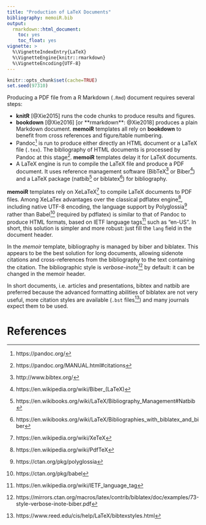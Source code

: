 ```yaml
---
title: "Production of LaTeX Documents"
bibliography: memoiR.bib
output: 
  rmarkdown::html_document:
    toc: yes
    toc_float: yes
vignette: >
  %\VignetteIndexEntry{LaTeX}
  %\VignetteEngine{knitr::rmarkdown}
  %\VignetteEncoding{UTF-8}
---
```


```r
knitr::opts_chunk$set(cache=TRUE)
set.seed(97310)
```

Producing a PDF file from a R Markdown (`.Rmd`) document requires several steps:

- **knitR** [@Xie2015] runs the code chunks to produce results and figures.
- **bookdown** [@Xie2016] [or **rmarkdown**: @Xie2018] produces a plain Markdown document.
**memoiR** templates all rely on **bookdown** to benefit from cross references and figure/table numbering.
- Pandoc[^1] is run to produce either directly an HTML document or a LaTeX file (`.tex`).
The bibliography of HTML documents is processed by Pandoc at this stage[^2].
**memoiR** templates delay it for LaTeX documents.
- A LaTeX engine is run to compile the LaTeX file and produce a PDF document.
It uses reference management software (BibTeX[^3] or Biber[^4]) and a LaTeX package (natbib[^5] or biblatex[^6]) for bibliography. 

[^1]: https://pandoc.org/
[^2]: https://pandoc.org/MANUAL.html#citations
[^3]: http://www.bibtex.org/
[^4]: https://en.wikipedia.org/wiki/Biber_(LaTeX)
[^5]: https://en.wikibooks.org/wiki/LaTeX/Bibliography_Management#Natbib
[^6]: https://en.wikibooks.org/wiki/LaTeX/Bibliographies_with_biblatex_and_biber

**memoiR** templates rely on XeLaTeX[^7] to compile LaTeX documents to PDF files.
Among XeLaTex advantages over the classical pdflatex engine[^8], including native UTF-8 encoding, the language support by Polyglossia[^9] rather than Babel[^10] (required by pdflatex) is similar to that of Pandoc to produce HTML formats, based on IETF language tags[^11] such as "en-US".
In short, this solution is simpler and more robust: just fill the `lang` field in the document header.

[^7]: https://en.wikipedia.org/wiki/XeTeX
[^8]: https://en.wikipedia.org/wiki/PdfTeX
[^9]: https://ctan.org/pkg/polyglossia
[^10]: https://ctan.org/pkg/babel
[^11]: https://en.wikipedia.org/wiki/IETF_language_tag

In the _memoir_ template, bibliography is managed by biber and biblatex.
This appears to be the best solution for long documents, allowing sidenote citations and cross-references from the bibliography to the text containing the citation.
The bibliographic style is _verbose-inote_[^12] by default: it can be changed in the memoir header.

[^12]: https://mirrors.ctan.org/macros/latex/contrib/biblatex/doc/examples/73-style-verbose-inote-biber.pdf

In short documents, i.e. articles and presentations, bibtex and natbib are preferred because the advanced formatting abilities of biblatex are not very useful, more citation styles are available (`.bst` files[^13]) and many journals expect them to be used.

[^13]: https://www.reed.edu/cis/help/LaTeX/bibtexstyles.html

# References
